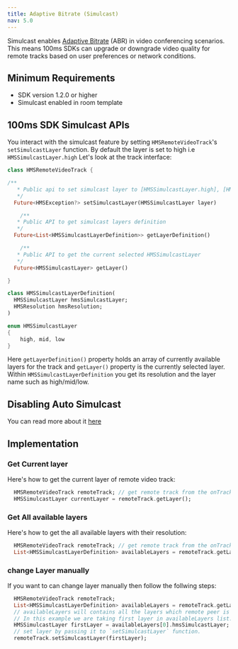 ```yaml
---
title: Adaptive Bitrate (Simulcast)
nav: 5.0
---
```



Simulcast enables [Adaptive Bitrate](../foundation/adaptive-bitrate) (ABR) in video conferencing scenarios. This means 100ms SDKs can upgrade or downgrade video quality for remote tracks based on user preferences or network conditions.

## Minimum Requirements

-   SDK version 1.2.0 or higher
-   Simulcast enabled in room template

## 100ms SDK Simulcast APIs

You interact with the simulcast feature by setting `HMSRemoteVideoTrack`'s `setSimulcastLayer` function. By default the layer is set to high i.e `HMSSimulcastLayer.high` Let's look at the track interface:

```dart
class HMSRemoteVideoTrack {

/**
   * Public api to set simulcast layer to [HMSSimulcastLayer.high], [HMSSimulcastLayer.low], [HMSSimulcastLayer.mid]
   */
  Future<HMSException?> setSimulcastLayer(HMSSimulcastLayer layer)

	/**
   * Public API to get simulcast layers definition
   */
  Future<List<HMSSimulcastLayerDefinition>> getLayerDefinition()

	/**
   * Public API to get the current selected HMSSimulcastLayer
   */
  Future<HMSSimulcastLayer> getLayer()

}

class HMSSimulcastLayerDefinition(
  HMSSimulcastLayer hmsSimulcastLayer;
  HMSResolution hmsResolution;
)

enum HMSSimulcastLayer 
{ 
    high, mid, low 
}
``` 

Here `getLayerDefinition()` property holds an array of currently available layers for the track and `getLayer()` property is the currently selected layer. Within `HMSSimulcastLayerDefinition` you get its resolution and the layer name such as high/mid/low.

## Disabling Auto Simulcast

You can read more about it [here](../features/render-video#4-disableautosimulcastlayerselect)

## Implementation

### Get Current layer

Here's how to get the current layer of remote video track:

```dart
  HMSRemoteVideoTrack remoteTrack; // get remote track from the onTrackUpdate.
  HMSSimulcastLayer currentLayer = remoteTrack.getLayer();
```

### Get All available layers

Here's how to get the all available layers with their resolution:

```dart
  HMSRemoteVideoTrack remoteTrack; // get remote track from the onTrackUpdate.
  List<HMSSimulcastLayerDefinition> availableLayers = remoteTrack.getLayerDefinition();
```

### change Layer manually

If you want to can change layer manually then follow the follwing steps:

```dart
  HMSRemoteVideoTrack remoteTrack;
  List<HMSSimulcastLayerDefinition> availableLayers = remoteTrack.getLayerDefinition();
  // availableLayers will contains all the layers which remote peer is publishing.
  // In this example we are taking first layer in availableLayers list.
  HMSSimulcastLayer firstLayer = availableLayers[0].hmsSimulcastLayer;
  // set layer by passing it to `setSimulcastLayer` function.
  remoteTrack.setSimulcastLayer(firstLayer);
```